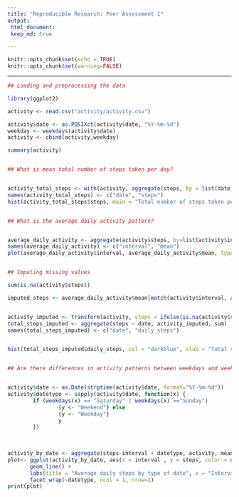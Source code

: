 ```yaml
---
title: "Reproducible Research: Peer Assessment 1"
output: 
 html_document:
 keep_md: true

---
```

```r
knitr::opts_chunk$set(echo = TRUE)
knitr::opts_chunk$set(warning=FALSE)
```
---

```r
## Loading and preprocessing the data

library(ggplot2)

activity <- read.csv("activity/activity.csv")

activity$date <- as.POSIXct(activity$date, "%Y-%m-%d")
weekday <- weekdays(activity$date)
activity <- cbind(activity,weekday)

summary(activity)


## What is mean total number of steps taken per day?


activity_total_steps <- with(activity, aggregate(steps, by = list(date), FUN = sum, na.rm = TRUE))
names(activity_total_steps) <- c("date", "steps")
hist(activity_total_steps$steps, main = "Total number of steps taken per day", xlab = "Total steps taken per day", col = "blue", ylim = c(0,20), breaks = seq(0,25000, by=2500))


## What is the average daily activity pattern?


average_daily_activity <- aggregate(activity$steps, by=list(activity$interval), FUN=mean, na.rm=TRUE)
names(average_daily_activity) <- c("interval", "mean")
plot(average_daily_activity$interval, average_daily_activity$mean, type = "l", col="red", lwd = 2, xlab="Interval", ylab="Average number of steps", main="Average number of steps per intervals")


## Imputing missing values

sum(is.na(activity$steps))

imputed_steps <- average_daily_activity$mean[match(activity$interval, average_daily_activity$interval)]


activity_imputed <- transform(activity, steps = ifelse(is.na(activity$steps), yes = imputed_steps, no = activity$steps))
total_steps_imputed <- aggregate(steps ~ date, activity_imputed, sum)
names(total_steps_imputed) <- c("date", "daily_steps")


hist(total_steps_imputed$daily_steps, col = "darkblue", xlab = "Total steps per day", ylim = c(0,30), main = "Total number of steps taken each day", breaks = seq(0,25000,by=2500))


## Are there differences in activity patterns between weekdays and weekends?


activity$date <- as.Date(strptime(activity$date, format="%Y-%m-%d"))
activity$datetype <- sapply(activity$date, function(x) {
        if (weekdays(x) == "Saturday" | weekdays(x) =="Sunday") 
                {y <- "Weekend"} else 
                {y <- "Weekday"}
                y
        })
        
 

activity_by_date <- aggregate(steps~interval + datetype, activity, mean, na.rm = TRUE)
plot<- ggplot(activity_by_date, aes(x = interval , y = steps, color = datetype)) +
       geom_line() +
       labs(title = "Average daily steps by type of date", x = "Interval", y = "Average number of steps") +
       facet_wrap(~datetype, ncol = 1, nrow=2)
print(plot)
```

